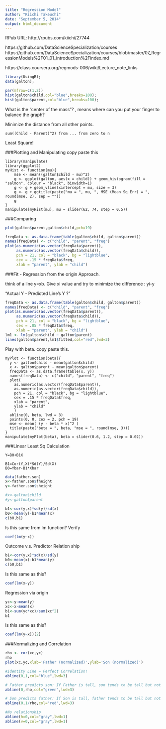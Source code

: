 ```yaml
---
title: "Regression Model"
author: "Kiichi Takeuchi"
date: "September 5, 2014"
output: html_document
---
```


RPub URL: 
http://rpubs.com/kiichi/27744


https://github.com/DataScienceSpecialization/courses
https://github.com/DataScienceSpecialization/courses/blob/master/07_RegressionModels%2F01_01_introduction%2Findex.md

https://class.coursera.org/regmods-006/wiki/Lecture_note_links

```r
library(UsingR);
data(galton);
```
```r
par(mfrow=c(1,2))
hist(galton$child,col="blue",breaks=100);
hist(galton$parent,col="blue",breaks=100);
```

What is the "center of the mass"? , means where can you put your finger to balance the graph?

Minimize the distance from all other points. 

```
sum((Child - Parent)^2) from ... from zero to n
```

Least Square!

###Plotting and Manipulating
copy paste this

```
library(manipulate)
library(ggplot2)
myHist <- function(mu){
    mse <- mean((galton$child - mu)^2)
    g <- ggplot(galton, aes(x = child)) + geom_histogram(fill = "salmon", colour = "black", binwidth=1)
    g <- g + geom_vline(xintercept = mu, size = 3)
    g <- g + ggtitle(paste("mu = ", mu, ", MSE (Mean Sq Err) = ", round(mse, 2), sep = ""))
    g
}
manipulate(myHist(mu), mu = slider(62, 74, step = 0.5))
```

###Comparing

```r
plot(galton$parent,galton$child,pch=19)
```

```r
freqData <- as.data.frame(table(galton$child, galton$parent))
names(freqData) <- c("child", "parent", "freq")
plot(as.numeric(as.vector(freqData$parent)), 
     as.numeric(as.vector(freqData$child)),
     pch = 21, col = "black", bg = "lightblue",
     cex = .15 * freqData$freq, 
     xlab = "parent", ylab = "child")
```

###Fit - Regression from the origin
Approach.

think of a line y=xb. Give xi value and try to minimize the difference : yi-y

"Actual Y - Predicted Line's Y ?"

```r
freqData <- as.data.frame(table(galton$child, galton$parent))
names(freqData) <- c("child", "parent", "freq")
plot(as.numeric(as.vector(freqData$parent)), 
     as.numeric(as.vector(freqData$child)),
     pch = 21, col = "black", bg = "lightblue",
     cex = .05 * freqData$freq, 
     xlab = "parent", ylab = "child")
lm1 <- lm(galton$child ~ galton$parent)
lines(galton$parent,lm1$fitted,col="red",lwd=3)
```



Play with beta. copy paste this.

```
myPlot <- function(beta){
  y <- galton$child - mean(galton$child)
  x <- galton$parent - mean(galton$parent)
  freqData <- as.data.frame(table(x, y))
  names(freqData) <- c("child", "parent", "freq")
  plot(
    as.numeric(as.vector(freqData$parent)), 
    as.numeric(as.vector(freqData$child)),
    pch = 21, col = "black", bg = "lightblue",
    cex = .15 * freqData$freq, 
    xlab = "parent", 
    ylab = "child"
    )
  abline(0, beta, lwd = 3)
  points(0, 0, cex = 2, pch = 19)
  mse <- mean( (y - beta * x)^2 )
  title(paste("beta = ", beta, "mse = ", round(mse, 3)))
}
manipulate(myPlot(beta), beta = slider(0.6, 1.2, step = 0.02))
```
###Linear Least Sq Calculation

```
Y=B0+B1X

B1=Cor(Y,X)*Sd(Y)/Sd(X)
B0=Ybar-B1*Xbar
```

```r
data(father.son)
x<-father.son$fheight
y<-father.son$sheight

#x<-galton$child
#y<-galton$parent

b1<-cor(y,x)*sd(y)/sd(x)
b0<-mean(y)-b1*mean(x)
c(b0,b1)
```

Is this same from lm function? Verify
```r
coef(lm(y~x))
```

Outcome v.s. Predictor Relation ship
```r
b1<-cor(y,x)*sd(x)/sd(y)
b0<-mean(x)-b1*mean(y)
c(b0,b1)
```

Is this same as this?
```r
coef(lm(x~y))
```
Regression via origin

```r
yc<-y-mean(y)
xc<-x-mean(x)
b1<-sum(yc*xc)/sum(xc^2)
b1
```
Is this same as this?

```r
coef(lm(y~x))[2]
```

###Normalizing and Correlation

```r

rho <- cor(xc,yc)
rho
plot(xc,yc,xlab='Father (normalized)',ylab='Son (normalized)')

#Identity Line = Perfect Correlation!
abline(0,1,col="blue",lwd=3)

# Father predicts son: If Father is tall, son tends to be tall but not as tall as the father.
abline(0,rho,col="green",lwd=3)

# Son predicts father: If Son is tall, father tends to be tall but not as tall as the son.
abline(0,1/rho,col="red",lwd=3)

#No relationship
abline(h=0,col="gray",lwd=1)
abline(v=0,col="gray",lwd=1)

```








